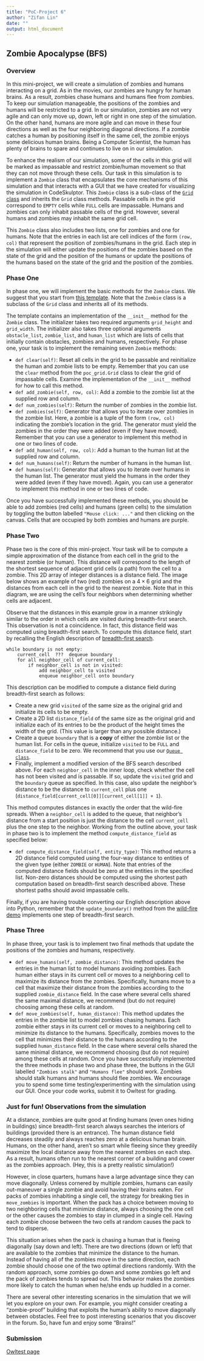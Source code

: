 ```yaml
---
title: "PoC-Project 6"
author: "Zifan Lin"
date: ""
output: html_document
---
```


## Zombie Apocalypse (BFS)

### Overview

In this mini-project, we will create a simulation of zombies and humans interacting on a grid. As in the movies, our zombies are hungry for human brains. As a result, zombies chase humans and humans flee from zombies. To keep our simulation manageable, the positions of the zombies and humans will be restricted to a grid. In our simulation, zombies are not very agile and can only move up, down, left or right in one step of the simulation. On the other hand, humans are more agile and can move in these four directions as well as the four neighboring diagonal directions. If a zombie catches a human by positioning itself in the same cell, the zombie enjoys some delicious human brains. Being a Computer Scientist, the human has plenty of brains to spare and continues to live on in our simulation.

To enhance the realism of our simulation, some of the cells in this grid will be marked as impassable and restrict zombie/human movement so that they can not move through these cells. Our task in this simulation is to implement a `Zombie` class that encapsulates the core mechanisms of this simulation and that interacts with a GUI that we have created for visualizing the simulation in CodeSkulptor. This `Zombie` class is a sub-class of the [`Grid` class](http://www.codeskulptor.org/#poc_grid.py) and inherits the `Grid` class methods. Passable cells in the grid correspond to `EMPTY` cells while `FULL` cells are impassable. Humans and zombies can only inhabit passable cells of the grid. However, several humans and zombies may inhabit the same grid cell.

This `Zombie` class also includes two lists, one for zombies and one for humans. Note that the entries in each list are cell indices of the form `(row, col)` that represent the position of zombies/humans in the grid. Each step in the simulation will either update the positions of the zombies based on the state of the grid and the position of the humans or update the positions of the humans based on the state of the grid and the position of the zombies.

### Phase One

In phase one, we will implement the basic methods for the `Zombie` class. We suggest that you start from [this template](http://www.codeskulptor.org/#poc_zombie_template.py). Note that the `Zombie` class is a subclass of the `Grid` class and inherits all of its methods.

The template contains an implementation of the `__init__` method for the `Zombie` class. The initializer takes two required arguments `grid_height` and `grid_width`. The initializer also takes three optional arguments `obstacle_list`, `zombie_list`, and `human_list` which are lists of cells that initially contain obstacles, zombies and humans, respectively. For phase one, your task is to implement the remaining seven `Zombie` methods:

- `def clear(self)`: Reset all cells in the grid to be passable and reinitialize the human and zombie lists to be empty. Remember that you can use the `clear` method from the `poc_grid.Grid` class to clear the grid of impassable cells. Examine the implementation of the `__init__` method for how to call this method.
- `def add_zombie(self, row, col)`: Add a zombie to the zombie list at the supplied row and column.
- `def num_zombies(self)`: Return the number of zombies in the zombie list.
- `def zombies(self)`: Generator that allows you to iterate over zombies in the zombie list. Here, a zombie is a tuple of the form `(row, col)` indicating the zombie's location in the grid. The generator must yield the zombies in the order they were added (even if they have moved). Remember that you can use a generator to implement this method in one or two lines of code.
- `def add_human(self, row, col)`: Add a human to the human list at the supplied row and column.
- `def num_humans(self)`: Return the number of humans in the human list.
- `def humans(self)`: Generator that allows you to iterate over humans in the human list. The generator must yield the humans in the order they were added (even if they have moved). Again, you can use a generator to implement this method in one or two lines of code.

Once you have successfully implemented these methods, you should be able to add zombies (red cells) and humans (green cells) to the simulation by toggling the button labelled `"Mouse click: ..."` and then clicking on the canvas. Cells that are occupied by both zombies and humans are purple.

### Phase Two

Phase two is the core of this mini-project. Your task will be to compute a simple approximation of the distance from each cell in the grid to the nearest zombie (or human). This distance will correspond to the length of the shortest sequence of adjacent grid cells (a path) from the cell to a zombie. This 2D array of integer distances is a distance field. The image below shows an example of two (red) zombies on a $4 \times 6$ grid and the distances from each cell in the grid to the nearest zombie. Note that in this diagram, we are using the cell's four neighbors when determining whether cells are adjacent.

Observe that the distances in this example grow in a manner strikingly similar to the order in which cells are visited during breadth-first search. This observation is not a coincidence. In fact, this distance field was computed using breadth-first search. To compute this distance field, start by recalling the English description of [breadth-first search](https://class.coursera.org/principlescomputing2-002/wiki/view?page=bfs).

```
while boundary is not empty:
    current_cell  ???  dequeue boundary
    for all neighbor_cell of current_cell:
        if neighbor_cell is not in visited:
            add neighbor_cell to visited
            enqueue neighbor_cell onto boundary
```

This description can be modified to compute a distance field during breadth-first search as follows:

- Create a new grid `visited` of the same size as the original grid and initialize its cells to be empty.
- Create a 2D list `distance_field` of the same size as the original grid and initialize each of its entries to be the product of the height times the width of the grid. (This value is larger than any possible distance.)
- Create a queue `boundary` that is a **copy** of either the zombie list or the human list. For cells in the queue, initialize `visited` to be `FULL` and `distance_field` to be zero. We recommend that you use our [`Queue class`](http://www.codeskulptor.org/#poc_queue.py).
- Finally, implement a modified version of the BFS search described above. For each `neighbor_cell` in the inner loop, check whether the cell has not been visited and is passable. If so, update the `visited` grid and the `boundary` queue as specified. In this case, also update the neighbor's distance to be the distance to `current_cell` plus one (`distance_field[current_cell[0]][current_cell[1]] + 1`).

This method computes distances in exactly the order that the wild-fire spreads. When a `neighbor_cell` is added to the queue, that neighbor's distance from a start position is just the distance to the cell `current_cell` plus the one step to the neighbor. Working from the outline above, your task in phase two is to implement the method `compute_distance_field` as specified below:

- `def compute_distance_field(self, entity_type)`: This method returns a 2D distance field computed using the four-way distance to entities of the given type (either `ZOMBIE` or `HUMAN`). Note that entries of the computed distance fields should be zero at the entities in the specified list. Non-zero distances should be computed using the shortest path computation based on breadth-first search described above. These shortest paths should avoid impassable cells.

Finally, if you are having trouble converting our English description above into Python, remember that the `update_boundary()` method from the [wild-fire demo](http://www.codeskulptor.org/#poc_wildfire_student.py) implements one step of breadth-first search.


### Phase Three

In phase three, your task is to implement two final methods that update the positions of the zombies and humans, respectively.

- `def move_humans(self, zombie_distance)`: This method updates the entries in the human list to model humans avoiding zombies. Each human either stays in its current cell or moves to a neighboring cell to maximize its distance from the zombies. Specifically, humans move to a cell that maximize their distance from the zombies according to the supplied `zombie_distance` field. In the case where several cells shared the same maximal distance, we recommend (but do not require) choosing among these cells at random.
- `def move_zombies(self, human_distance)`: This method updates the entries in the zombie list to model zombies chasing humans. Each zombie either stays in its current cell or moves to a neighboring cell to minimize its distance to the humans. Specifically, zombies moves to the cell that minimizes their distance to the humans according to the supplied `human_distance` field. In the case where several cells shared the same minimal distance, we recommend choosing (but do not require) among these cells at random.
Once you have successfully implemented the three methods in phase two and phase three, the buttons in the GUI labelled `"Zombies stalk"` and `"Humans flee"` should work. Zombies should stalk humans and humans should flee zombies. We encourage you to spend some time testing/experimenting with the simulation using our GUI. Once your code works, submit it to Owltest for grading.

### Just for fun! Observations from the simulation

At a distance, zombies are quite good at finding humans (even ones hiding in buildings) since breadth-first search always searches the interiors of buildings (provided there is an entrance). The human distance field decreases steadily and always reaches zero at a delicious human brain. Humans, on the other hand, aren't so smart while fleeing since they greedily maximize the local distance away from the nearest zombies on each step. As a result, humans often run to the nearest corner of a building and cower as the zombies approach. (Hey, this is a pretty realistic simulation!)

However, in close quarters, humans have a large advantage since they can move diagonally. Unless cornered by multiple zombies, humans can easily out-maneuver a single zombie and avoid having their brains eaten. For packs of zombies inhabiting a single cell, the strategy for breaking ties in `move_zombies` is important. When the pack has a choice between moving to two neighboring cells that minimize distance, always choosing the one cell or the other causes the zombies to stay in clumped in a single cell. Having each zombie choose between the two cells at random causes the pack to tend to disperse.

This situation arises when the pack is chasing a human that is fleeing diagonally (say down and left). There are two directions (down or left) that are available to the zombies that minimize the distance to the human. Instead of having all of the zombies move in the same direction, each zombie should choose one of the two optimal directions randomly. With the random approach, some zombies go down and some zombies go left and the pack of zombies tends to spread out. This behavior makes the zombies more likely to catch the human when he/she ends up huddled in a corner.

There are several other interesting scenarios in the simulation that we will let you explore on your own. For example, you might consider creating a "zombie-proof" building that exploits the human's ability to move diagonally between obstacles. Feel free to post interesting scenarios that you discover in the forum. So, have fun and enjoy some "Brains!"


### Submission

[Owltest page](http://codeskulptor.appspot.com/owltest?urlTests=poc.poc_zombie_tests.py&urlPylintConfig=poc.pylint_config.py&imports=%7Bpoc:(poc_grid,poc_queue,poc_zombie_gui)%7D&)

